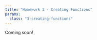 ```yaml
---
title: "Homework 3 - Creating Functions"
params:
  class: "3-creating-functions"
---
```


Coming soon!
